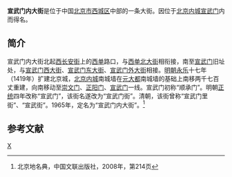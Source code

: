 {{Coord|39.90143|116.36802|type:landmark_region:CN-11_source:GoogleMaps|display=title}}
{{Infobox China Road
|路牌类型 = Beijing
|道路方向 = NS
|中文道路名称 = 宣武门内大街
|道路名称拼音 = XUANWUMENNEI DAJIE
|图片 = South end of Xuanwumen Inner St (20210517121348).jpg
|图片说明 = 宣内大街南口
|道路属性 = 城市主干道
|道路总长度 = 
|车速限制 = 
|行车线数量 = 
|所在地区 = [[北京市|北京市]][[西城区|西城区]]
|起点 = [[西单|西单]]
|终点 = [[宣武门|宣武门]]
|路段主要建筑 = [[中国邮政西长安街邮局|西长安街邮局]]
}}

'''宣武门内大街'''是位于中国[[北京市|北京市]][[西城区|西城区]]中部的一条大街。因位于[[北京内城|北京内城]][[宣武门|宣武门]]内而得名。

==简介==
宣武门内大街北起[[西长安街|西长安街]]上的[[西单|西单]]路口，与[[西单北大街|西单北大街]]相衔接，南至[[宣武门|宣武门]]旧址处，与[[宣武门西大街|宣武门西大街]]、[[宣武门东大街|宣武门东大街]]、[[宣武门外大街|宣武门外大街]]相接。[[明朝|明朝]][[永乐|永乐]]十七年（1419年）扩建北京城，[[北京内城|北京内城]]南城墙在[[元大都|元大都]]南城墙的基础上南移两千七百丈重建，向南移动至[[崇文门|崇文门]]、[[正阳门|正阳门]]、[[宣武门|宣武门]]一线。宣武门初称“顺承门”。明朝[[正统_(年号)|正统]]四年改称“宣武门”，该街名遂改为“宣武门街”。清朝，该街曾称“宣武门里街”、“宣武街”。1965年，定名为“宣武门内大街”。<ref name=bjdmd>北京地名典，中国文联出版社，2008年，第214页</ref>

==参考文献==
{{reflist}}
{{宣武门大街}}
[[Category:西城区道路|X]]